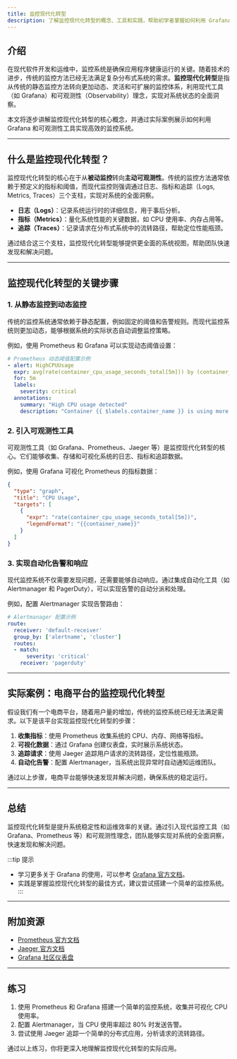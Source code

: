 ```yaml
---
title: 监控现代化转型
description: 了解监控现代化转型的概念、工具和实践，帮助初学者掌握如何利用 Grafana 和可观测性工具实现高效的监控系统。
---
```


## 介绍

在现代软件开发和运维中，监控系统是确保应用程序健康运行的关键。随着技术的进步，传统的监控方法已经无法满足复杂分布式系统的需求。**监控现代化转型**是指从传统的静态监控方法转向更加动态、灵活和可扩展的监控体系，利用现代工具（如 Grafana）和可观测性（Observability）理念，实现对系统状态的全面洞察。

本文将逐步讲解监控现代化转型的核心概念，并通过实际案例展示如何利用 Grafana 和可观测性工具实现高效的监控系统。

---

## 什么是监控现代化转型？

监控现代化转型的核心在于从**被动监控**转向**主动可观测性**。传统的监控方法通常依赖于预定义的指标和阈值，而现代监控则强调通过日志、指标和追踪（Logs, Metrics, Traces）三个支柱，实现对系统的全面洞察。

- **日志（Logs）**：记录系统运行时的详细信息，用于事后分析。
- **指标（Metrics）**：量化系统性能的关键数据，如 CPU 使用率、内存占用等。
- **追踪（Traces）**：记录请求在分布式系统中的流转路径，帮助定位性能瓶颈。

通过结合这三个支柱，监控现代化转型能够提供更全面的系统视图，帮助团队快速发现和解决问题。

---

## 监控现代化转型的关键步骤

### 1. 从静态监控到动态监控

传统的监控系统通常依赖于静态配置，例如固定的阈值和告警规则。而现代监控系统则更加动态，能够根据系统的实际状态自动调整监控策略。

例如，使用 Prometheus 和 Grafana 可以实现动态阈值设置：

```yaml
# Prometheus 动态阈值配置示例
- alert: HighCPUUsage
  expr: avg(rate(container_cpu_usage_seconds_total[5m])) by (container_name) > 0.8
  for: 5m
  labels:
    severity: critical
  annotations:
    summary: "High CPU usage detected"
    description: "Container {{ $labels.container_name }} is using more than 80% CPU."
```

### 2. 引入可观测性工具

可观测性工具（如 Grafana、Prometheus、Jaeger 等）是监控现代化转型的核心。它们能够收集、存储和可视化系统的日志、指标和追踪数据。

例如，使用 Grafana 可视化 Prometheus 的指标数据：

```json
{
  "type": "graph",
  "title": "CPU Usage",
  "targets": [
    {
      "expr": "rate(container_cpu_usage_seconds_total[5m])",
      "legendFormat": "{{container_name}}"
    }
  ]
}
```

### 3. 实现自动化告警和响应

现代监控系统不仅需要发现问题，还需要能够自动响应。通过集成自动化工具（如 Alertmanager 和 PagerDuty），可以实现告警的自动分派和处理。

例如，配置 Alertmanager 实现告警路由：

```yaml
# Alertmanager 配置示例
route:
  receiver: 'default-receiver'
  group_by: ['alertname', 'cluster']
  routes:
  - match:
      severity: 'critical'
    receiver: 'pagerduty'
```

---

## 实际案例：电商平台的监控现代化转型

假设我们有一个电商平台，随着用户量的增加，传统的监控系统已经无法满足需求。以下是该平台实现监控现代化转型的步骤：

1. **收集指标**：使用 Prometheus 收集系统的 CPU、内存、网络等指标。
2. **可视化数据**：通过 Grafana 创建仪表盘，实时展示系统状态。
3. **追踪请求**：使用 Jaeger 追踪用户请求的流转路径，定位性能瓶颈。
4. **自动化告警**：配置 Alertmanager，当系统出现异常时自动通知运维团队。

通过以上步骤，电商平台能够快速发现并解决问题，确保系统的稳定运行。

---

## 总结

监控现代化转型是提升系统稳定性和运维效率的关键。通过引入现代监控工具（如 Grafana、Prometheus 等）和可观测性理念，团队能够实现对系统的全面洞察，快速发现和解决问题。

:::tip 提示
- 学习更多关于 Grafana 的使用，可以参考 [Grafana 官方文档](https://grafana.com/docs/)。
- 实践是掌握监控现代化转型的最佳方式，建议尝试搭建一个简单的监控系统。
:::

---

## 附加资源

- [Prometheus 官方文档](https://prometheus.io/docs/)
- [Jaeger 官方文档](https://www.jaegertracing.io/docs/)
- [Grafana 社区仪表盘](https://grafana.com/grafana/dashboards/)

---

## 练习

1. 使用 Prometheus 和 Grafana 搭建一个简单的监控系统，收集并可视化 CPU 使用率。
2. 配置 Alertmanager，当 CPU 使用率超过 80% 时发送告警。
3. 尝试使用 Jaeger 追踪一个简单的分布式应用，分析请求的流转路径。

通过以上练习，你将更深入地理解监控现代化转型的实际应用。